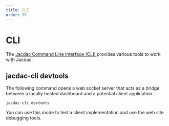 ```yaml
---
title: CLI
order: 99
---
```


# CLI

The [Jacdac Command Line Interface (CLI)](https://github.com/microsoft/jacdac-cli)
provides various tools to work with Jacdac.

## jacdac-cli devtools

The following command opens a web socket server that acts as a bridge between a locally hosted dashboard and a potential client application.

    jacdac-cli devtools

You can use this mode to test a client implementation and use the web site debugging tools.
